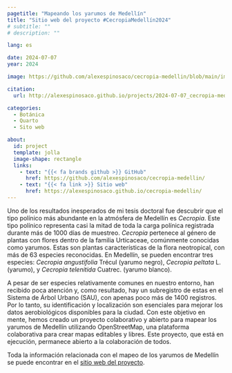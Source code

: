 ```yaml
---
pagetitle: "Mapeando los yarumos de Medellín"
title: "Sitio web del proyecto #CecropiaMedellín2024"
# subtitle: ""
# description: ""

lang: es

date: 2024-07-07
year: 2024

image: https://github.com/alexespinosaco/cecropia-medellin/blob/main/imagenes/imagen_cecropia-medellin.png?raw=true

citation: 
  url: http://alexespinosaco.github.io/projects/2024-07-07_cecropia-medellin

categories: 
  - Botánica
  - Quarto
  - Sito web

about:
  id: project
  template: jolla
  image-shape: rectangle
  links:
    - text: "{{< fa brands github >}} GitHub"
      href: https://github.com/alexespinosaco/cecropia-medellin/
    - text: "{{< fa link >}} Sitio web"
      href: https://alexespinosaco.github.io/cecropia-medellin/
---
```


:::{ #project}
:::

Uno de los resultados inesperados de mi tesis doctoral fue descubrir que el tipo polínico más abundante en la atmósfera de Medellín es *Cecropia*. Este tipo polínico representa casi la mitad de toda la carga polínica registrada durante más de 1000 días de muestreo. *Cecropia* pertenece al género de plantas con flores dentro de la familia Urticaceae, comúnmente conocidas como yarumos. Estas son plantas características de la flora neotropical, con más de 63 especies reconocidas. En Medellín, se pueden encontrar tres especies: *Cecropia angustifolia* Trécul (yarumo negro), *Cecropia peltata* L. (yarumo), y *Cecropia telenitida* Cuatrec. (yarumo blanco).

A pesar de ser especies relativamente comunes en nuestro entorno, han recibido poca atención y, como resultado, hay un subregistro de estas en el Sistema de Árbol Urbano (SAU), con apenas poco más de 1400 registros. Por lo tanto, su identificación y localización son esenciales para mejorar los datos aerobiológicos disponibles para la ciudad. Con este objetivo en mente, hemos creado un proyecto colaborativo y abierto para mapear los yarumos de Medellín utilizando OpenStreetMap, una plataforma colaborativa para crear mapas editables y libres. Este proyecto, que está en ejecución, permanece abierto a la colaboración de todos.

Toda la información relacionada con el mapeo de los yarumos de Medellín se puede encontrar en el [sitio web del proyecto](https://alexespinosaco.github.io/cecropia-medellin/).

